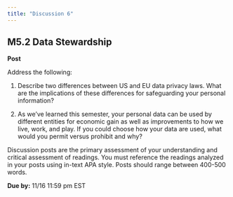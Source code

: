 ```yaml
---
title: "Discussion 6"
---
```


## M5.2 Data Stewardship

**Post**

Address the following:

1.  Describe two differences between US and EU data privacy laws. What are the implications of these differences for safeguarding your personal information?

2.  As we've learned this semester, your personal data can be used by different entities for economic gain as well as improvements to how we live, work, and play. If you could choose how your data are used, what would you permit versus prohibit and why?

Discussion posts are the primary assessment of your understanding and critical assessment of readings. You must reference the readings analyzed in your posts using in-text APA style. Posts should range between 400-500 words. 

**Due by:** 11/16 11:59 pm EST
